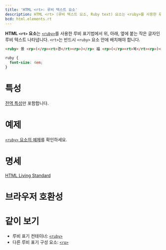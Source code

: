 ```yaml
---
title: 'HTML <rt>: 루비 텍스트 요소'
description: HTML <rt> (루비 텍스트 요소, Ruby text) 요소는 <ruby>를 사용한 루비 표기법에서 위, 아래, 옆에 붙는 작은 글자인 루비 텍스트 나타냅니다.
bcd: html.elements.rt
---
```


**HTML `<rt>` 요소**는 [`<ruby>`](./ruby)를 사용한 루비 표기법에서 위, 아래, 옆에 붙는 작은 글자인 루비 텍스트 나타냅니다. `<rt>`는 반드시 `<ruby>` 요소 안에 배치해야 합니다.

<HTMLDemo height={100}>

```html
<ruby> 景 <rp>(</rp><rt>경</rt><rp>)</rp> 福 <rp>(</rp><rt>복</rt><rp>)</rp> 宮 <rp>(</rp><rt>궁</rt><rp>)</rp> </ruby>
```

```css
ruby {
  font-size: 4em;
}
```

</HTMLDemo>

# 특성

[전역 특성](/docs/Web/HTML/Global_attributes)만 포함합니다.

# 예제

[`<ruby>` 요소의 예제](./ruby#예제)를 확인하세요.

# 명세

[HTML Living Standard](https://html.spec.whatwg.org/multipage/semantics.html#the-rt-element)

# 브라우저 호환성

<BrowserCompat data={props.bcd} />

# 같이 보기

- 루비 표기 컨테이너: [`<ruby>`](./ruby)
- 다른 루비 표기 구성 요소: [`<rp>`](./rp)
